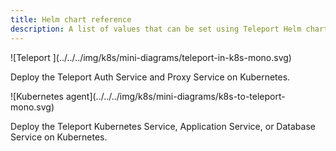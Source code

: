 ```yaml
---
title: Helm chart reference
description: A list of values that can be set using Teleport Helm charts and their purpose
---
```


<TileSet>
<Tile href="./reference/teleport-cluster.mdx" icon="kubernetes" title="teleport-cluster">
![Teleport ](../../../img/k8s/mini-diagrams/teleport-in-k8s-mono.svg)

Deploy the Teleport Auth Service and Proxy Service on Kubernetes.

</Tile>
<Tile href="./reference/teleport-kube-agent.mdx" icon="kubernetes" title="teleport-kube-agent">
![Kubernetes agent](../../../img/k8s/mini-diagrams/k8s-to-teleport-mono.svg)

Deploy the Teleport Kubernetes Service, Application Service, or Database Service on Kubernetes.

</Tile>
</TileSet>
